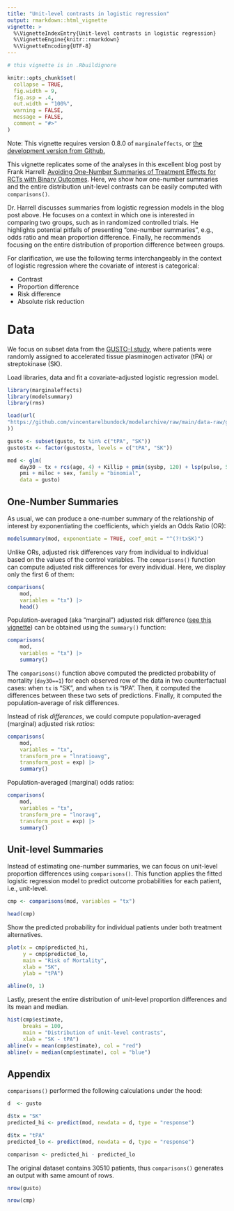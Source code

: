 ```yaml
---
title: "Unit-level contrasts in logistic regression"
output: rmarkdown::html_vignette
vignette: >
  %\VignetteIndexEntry{Unit-level contrasts in logistic regression}
  %\VignetteEngine{knitr::rmarkdown}
  %\VignetteEncoding{UTF-8}
---
```


```r
# this vignette is in .Rbuildignore

knitr::opts_chunk$set(
  collapse = TRUE,
  fig.width = 9,
  fig.asp = .4,
  out.width = "100%",
  warning = FALSE,
  message = FALSE,
  comment = "#>"
)
```

Note: This vignette requires version 0.8.0 of `marginaleffects`, or [the development version from Github.](https://vincentarelbundock.github.io/marginaleffects/#installation)

This vignette replicates some of the analyses in this excellent blog post by Frank Harrell: [Avoiding One-Number Summaries of Treatment Effects for RCTs with Binary Outcomes](https://www.fharrell.com/post/rdist/). Here, we show how one-number summaries and the entire distribution unit-level contrasts can be easily computed with `comparisons()`.

Dr. Harrell discusses summaries from logistic regression models in the blog post above. He focuses on a context in which one is interested in comparing two groups, such as in randomized controlled trials. He highlights potential pitfalls of presenting "one-number summaries", e.g., odds ratio and mean proportion difference. Finally, he recommends focusing on the entire distribution of proportion difference between groups.

For clarification, we use the following terms interchangeably in the context of logistic regression where the covariate of interest is categorical:

- Contrast
- Proportion difference
- Risk difference
- Absolute risk reduction

# Data

We focus on subset data from the [GUSTO-I study](https://www.nejm.org/doi/full/10.1056/NEJM199309023291001), where patients were randomly assigned to accelerated tissue plasminogen activator (tPA) or streptokinase (SK).

Load libraries, data and fit a covariate-adjusted logistic regression model. 

```r
library(marginaleffects)
library(modelsummary)
library(rms)

load(url(
"https://github.com/vincentarelbundock/modelarchive/raw/main/data-raw/gusto.rda"
))

gusto <- subset(gusto, tx %in% c("tPA", "SK"))
gusto$tx <- factor(gusto$tx, levels = c("tPA", "SK"))

mod <- glm(
    day30 ~ tx + rcs(age, 4) + Killip + pmin(sysbp, 120) + lsp(pulse, 50) +
    pmi + miloc + sex, family = "binomial",
    data = gusto)
```

## One-Number Summaries

As usual, we can produce a one-number summary of the relationship of interest by exponentiating the coefficients, which yields an Odds Ratio (OR):

```r
modelsummary(mod, exponentiate = TRUE, coef_omit = "^(?!txSK)") 
```

Unlike ORs, adjusted risk differences vary from individual to individual based on the values of the control variables. The `comparisons()` function can compute adjusted risk differences for every individual. Here, we display only the first 6 of them:

```r
comparisons(
    mod,
    variables = "tx") |>
    head()
```

Population-averaged (aka "marginal") adjusted risk difference ([see this vignette](https://vincentarelbundock.github.io/marginaleffects/articles/gformula.html)) can be obtained using the `summary()` function:

```r
comparisons(
    mod,
    variables = "tx") |>
    summary()
```

The `comparisons()` function above computed the predicted probability of mortality (`day30==1`) for each observed row of the data in two counterfactual cases: when `tx` is "SK", and when `tx` is "tPA". Then, it computed the differences between these two sets of predictions. Finally, it computed the population-average of risk differences.

Instead of risk *differences*, we could compute population-averaged (marginal) adjusted risk *ratios*:

```r
comparisons(
    mod,
    variables = "tx",
    transform_pre = "lnratioavg",
    transform_post = exp) |>
    summary()
```

Population-averaged (marginal) odds ratios:

```r
comparisons(
    mod,
    variables = "tx",
    transform_pre = "lnoravg",
    transform_post = exp) |>
    summary()
```

## Unit-level Summaries

Instead of estimating one-number summaries, we can focus on unit-level proportion differences using `comparisons()`. This function applies the fitted logistic regression model to predict outcome probabilities for each patient, i.e., unit-level. 

```r
cmp <- comparisons(mod, variables = "tx")

head(cmp)
```

Show the predicted probability for individual patients under both treatment alternatives.

```r
plot(x = cmp$predicted_hi,
     y = cmp$predicted_lo,
     main = "Risk of Mortality",
     xlab = "SK",
     ylab = "tPA")

abline(0, 1)
```

Lastly, present the entire distribution of unit-level proportion differences and its mean and median.

```r
hist(cmp$estimate,
     breaks = 100,
     main = "Distribution of unit-level contrasts",
     xlab = "SK - tPA")
abline(v = mean(cmp$estimate), col = "red")
abline(v = median(cmp$estimate), col = "blue")
```

## Appendix

`comparisons()` performed the following calculations under the hood:

```r
d  <- gusto

d$tx = "SK"
predicted_hi <- predict(mod, newdata = d, type = "response")

d$tx = "tPA"
predicted_lo <- predict(mod, newdata = d, type = "response")

comparison <- predicted_hi - predicted_lo
```

The original dataset contains 30510 patients, thus `comparisons()` generates an output with same amount of rows.

```r
nrow(gusto)
```

```r
nrow(cmp)
```



